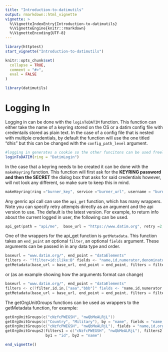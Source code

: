 ```yaml
---
title: "Introduction-to-datimutils"
output: rmarkdown::html_vignette
vignette: >
  %\VignetteIndexEntry{Introduction-to-datimutils}
  %\VignetteEngine{knitr::rmarkdown}
  %\VignetteEncoding{UTF-8}
---
```


```r
library(httptest)
start_vignette("Introduction-to-datimutils")
```


```r
knitr::opts_chunk$set(
  collapse = TRUE,
  comment = "#>",
  eval = FALSE
)
```

```r
library(datimutils)
```
# Logging In
Logging in can be done with the `loginToDATIM` function. This function can either take the name of a keyring stored on the OS or a datim config file with credentails stored as plain text. In the case of a config file that is nested with multiple credentials, by default the function will use the one titled "dhis" but this can be changed with the `config_path_level` argument.  
```r
#logging in generates a cookie so the other funcitons can be used freely without credentials
loginToDATIM(ring = "DatimLogin")
```
In the case that a keyring needs to be created it can be done with the `makeKeyring` function. This function will first ask for the **KEYRING password and then the SECRET** the dialog box that asks for said credentials however, will not look any different, so make sure to keep this in mind.
```c
makeKeyring(ring ="burner_key", service ="burner_url", username = "burner_name") 
```
Any genric api call can use the `api_get` function, which has many wrappers. Note you can specify retry attempts directly as an argument and the api version to use. The default is the latest version. For example, to return info about the current logged in user, the following can be used.

```c
api_get(path = "api/me",  base_url = "https://www.datim.org", retry =2, api_version = 29)
```

One of the wrappers for the api_get function is `getMetadata`. This function takes an `end_point` an optional `filter`, an optional `fields` argument. These arguments can be passed in in any data type and order.

```c
baseurl = "www.datim.org/", end_point = "dataElements" 
filters <- "?filter=id:ilike:B" fields <- "name,id,numerator,denominator,categoryOptions"
getMetadata(base_url = base_url, end_point = end_point, filters = filters, fields = fields)
```
 or (as an example showing how the arguments format can change)
```c
baseurl = "www.datim.org/", end_point = "dataElements" 
filters <- c(?filter,id,in,["aaa","bbb"]" fields <- "name,id,numerator,denominator,categoryOptions"
getMetadata(base_url = base_url, end_point = end_point, filters = filters, fields = fields)
```

The getOrgUnitGroups functions can be used as wrappers to the getMetadata function, for example:
```c
getOrgUnitGroups(c("cNzfcPWEGSH", "nwQbMeALRjL"))
getOrgUnitGroups(c("Country", "Military"), by = "name", fields = "name,id,organisationUnits[name,id,path]" )
getOrgUnitGroups(c("cNzfcPWEGSH", "nwQbMeALRjL"), fields = "name,id,organisationUnits[name,id,path]" )
getOrgUnitGroups2(filters1 = c("cNzfcPWEGSH", "nwQbMeALRjL"), filters2 = c("Military"), 
                  by1 = "id", by2 = "name")
```


```r
end_vignette()
```
